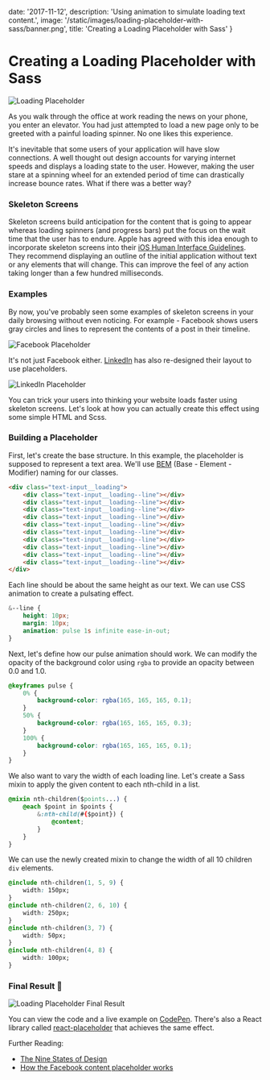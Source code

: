 
date: '2017-11-12',
description: 'Using animation to simulate loading text content.',
image: '/static/images/loading-placeholder-with-sass/banner.png',
title: 'Creating a Loading Placeholder with Sass'
}


# Creating a Loading Placeholder with Sass

<DateAndViews date={meta.date} id="loading-placeholder-with-sass" />

![Loading Placeholder](/static/images/loading-placeholder-with-sass/example.gif)

As you walk through the office at work reading the news on your phone, you enter an elevator. You had just attempted to load a new page only to be greeted with a painful loading spinner. No one likes this experience.

It's inevitable that some users of your application will have slow connections. A well thought out design accounts for varying internet speeds and displays a loading state to the user. However, making the user stare at a spinning wheel for an extended period of time can drastically increase bounce rates. What if there was a better way?

### Skeleton Screens

Skeleton screens build anticipation for the content that is going to appear whereas loading spinners (and progress bars) put the focus on the wait time that the user has to endure. Apple has agreed with this idea enough to incorporate skeleton screens into their [iOS Human Interface Guidelines](https://developer.apple.com/ios/human-interface-guidelines/icons-and-images/launch-screen/). They recommend displaying an outline of the initial application without text or any elements that will change. This can improve the feel of any action taking longer than a few hundred milliseconds.

### Examples

By now, you've probably seen some examples of skeleton screens in your daily browsing without even noticing. For example - Facebook shows users gray circles and lines to represent the contents of a post in their timeline.

![Facebook Placeholder](/static/images/loading-placeholder-with-sass/facebook.png)

It's not just Facebook either. [LinkedIn](https://www.linkedin.com) has also re-designed their layout to use placeholders.

![LinkedIn Placeholder](/static/images/loading-placeholder-with-sass/linkedin.png)

You can trick your users into thinking your website loads faster using skeleton screens. Let's look at how you can actually create this effect using some simple HTML and Scss.

### Building a Placeholder

First, let's create the base structure. In this example, the placeholder is supposed to represent a text area. We'll use [BEM](http://getbem.com/naming/) (Base - Element - Modifier) naming for our classes.

```html
<div class="text-input__loading">
    <div class="text-input__loading--line"></div>
    <div class="text-input__loading--line"></div>
    <div class="text-input__loading--line"></div>
    <div class="text-input__loading--line"></div>
    <div class="text-input__loading--line"></div>
    <div class="text-input__loading--line"></div>
    <div class="text-input__loading--line"></div>
    <div class="text-input__loading--line"></div>
    <div class="text-input__loading--line"></div>
    <div class="text-input__loading--line"></div>
</div>
```

Each line should be about the same height as our text. We can use CSS animation to create a pulsating effect.

```css
&--line {
    height: 10px;
    margin: 10px;
    animation: pulse 1s infinite ease-in-out;
}
```

Next, let's define how our pulse animation should work. We can modify the opacity of the background color using `rgba` to provide an opacity between 0.0 and 1.0.

```css
@keyframes pulse {
    0% {
        background-color: rgba(165, 165, 165, 0.1);
    }
    50% {
        background-color: rgba(165, 165, 165, 0.3);
    }
    100% {
        background-color: rgba(165, 165, 165, 0.1);
    }
}
```

We also want to vary the width of each loading line. Let's create a Sass mixin to apply the given content to each nth-child in a list.

```css
@mixin nth-children($points...) {
    @each $point in $points {
        &:nth-child(#{$point}) {
            @content;
        }
    }
}
```

We can use the newly created mixin to change the width of all 10 children `div` elements.

```css
@include nth-children(1, 5, 9) {
    width: 150px;
}
@include nth-children(2, 6, 10) {
    width: 250px;
}
@include nth-children(3, 7) {
    width: 50px;
}
@include nth-children(4, 8) {
    width: 100px;
}
```

### Final Result 🎉

![Loading Placeholder Final Result](/static/images/loading-placeholder-with-sass/final-result.gif)

You can view the code and a live example on [CodePen](https://codepen.io/leerob/pen/XzRzpb?editors=1100). There's also a React library called [react-placeholder](https://github.com/buildo/react-placeholder) that achieves the same effect.

Further Reading:

-   [The Nine States of Design](https://medium.com/swlh/the-nine-states-of-design-5bfe9b3d6d85)
-   [How the Facebook content placeholder works](https://cloudcannon.com/deconstructions/2014/11/15/facebook-content-placeholder-deconstruction.html)
